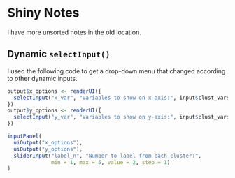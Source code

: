 # Shiny Notes

I have more unsorted notes in the old location.

## Dynamic `selectInput()`

I used the following code to get a drop-down menu that changed according to other dynamic inputs.

```r
output$x_options <- renderUI({
  selectInput("x_var", "Variables to show on x-axis:", input$clust_vars)
})
output$y_options <- renderUI({
  selectInput("y_var", "Variables to show on y-axis:", input$clust_vars)
})

inputPanel(
  uiOutput("x_options"),
  uiOutput("y_options"),
  sliderInput("label_n", "Number to label from each cluster:",
              min = 1, max = 5, value = 2, step = 1)
)  
```